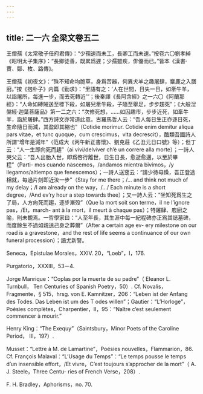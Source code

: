 ```yaml
---
---
---
```

title: 二一六 全梁文卷五二
---




王僧孺《太常敬子任府君傳》：“少孺速而未工，長卿工而未速。”按卷六〇劉孝綽《昭明太子集序》：“長卿徒善，既累爲遲；少孺雖疾，俳優而已。”皆本《漢書·賈、鄒、枚、路傳》。

王僧孺《初夜文》：“殊不知命均脆草，身爲苦器，何異犬羊之趣屠肆，麋鹿之入膳廚。”按《抱朴子》内篇《勤求》：“里語有之：‘人在世間，日失一日，如牽牛羊，以詣屠所，每進一步，而去死轉近’”；後秦譯《長阿含經》之一六〇《阿蘭那經》：“人命如縛賊送至標下殺，如屠兒牽牛殺，子隨至舉足，步步趨死”；《大般湼槃經·迦葉菩薩品》第一二之六：“次修死想，……如囚趣市，步步近死，如牽牛羊，詣於屠肆。”西方詩文亦常道此意。古羅馬哲人云：“吾人每日生正亦逐日死，生命隨日而減，其盈即其縮也”（Cotidie morimur. Cotidie enim demitur aliqua pars vitae，et tunc quoque，cum crescimus，vita decrescit），酷類吾國詩人所謂“增年是減年”（范成大《丙午新正書懷》、劉克莊《乙丑元日口號》等）；但丁云：“人一生即向死而趨”（ai vivi/delviver ch’è un correre alla morte）；一詩人哭父云：“吾人出胎入世，即爲啓行離世，日生日長，愈逝愈邁，以至於畢程”（Parti- mos cuando nascemos，/andamos mientra bivimos，/y llegamos/altiempo que fenescemos）；一詩人送窆云：“請少待毋躁，吾正登途相就，每過片刻即近汝一步”（Stay for me there；/... and think not much of my delay；/I am already on the way，/.../ Each minute is a short degree，/And ev’ry hour a step towards thee）；又一詩人云：“坐知死爲生之了局，人方向死而趨，逐步漸殁”（Que la mort soit son terme，il ne l’ignore pas，/Et，march- ant à la mort，il meurt à chaque pas）；特屠肆、庖廚之喻，則未覩焉。一哲學家曰：“人至年長，其生涯中每一紀程碑亦正爲其誌墓碑，而度餘生不過如親送己身之葬爾”（After a certain age ev- ery milestone on our road is a gravestone，and the rest of life seems a continuance of our own funeral procession）；語尤新警。

Seneca，Epistulae Morales，XXIV. 20，“Loeb”，I，176.

Purgatorio，XXXIII，53－4.

Jorge Manrique：“Coplas por la muerte de su padre”（ Eleanor L. Turnbull， Ten Centuries of Spanish Poetry，50）. Cf. Novalis，Fragmente，§ 515，hrsg. von E. Kamnitzer，206：“Leben ist der Anfang des Todes. Das Leben ist um des T odes willen”；Gautier：“L’Horloge”，Poésies complètes，Charpentier，II，95：“Naître c’est seulement commencer à mourir.”

Henry King：“The Exequy”（Saintsbury，Minor Poets of the Caroline Period， III，197）.

Musset：“Lettre à M. de Lamartine”，Poésies nouvelles，Flammarion，86. Cf. François Malaval：“L’Usage du Temps”：“Le temps pousse le temps d’un insensible effort，/Et vivre，C’est toujours s’approcher de la mort”（ A. J. Steele，Three Centu- ries of French Verse，208）.

F. H. Bradley，Aphorisms，no. 70.